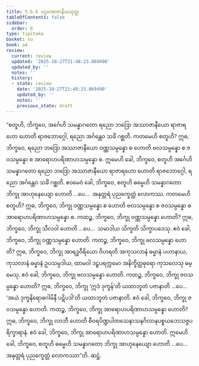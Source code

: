 ```yaml
---
title: 5.6.6 ပဌမအာဇာနီယသုတ္တ
tableOfContents: false
sidebar:
  order: 6
type: tipitaka
basket: su
book: a4
review:
  current: review
  updated: '2025-10-27T21:48:23.869490'
  updated_by: ''
  notes: ''
  history:
  - state: review
    date: '2025-10-27T21:48:23.869490'
    updated_by: ''
    notes: ''
    previous_state: draft
---
```



<ReviewStatus review={frontmatter.review} showDetails={true} />

<HypothesisAnnotation frontmatter={frontmatter} />

<DynamicBreadcrumb />

<Division number="259" book="a4" e="ch" v="15" p="572">

<Paragraph number="1541" book="a4">
“စတူဟိ, ဘိက္ခဝေ, အင်္ဂေဟိ သမန္နာဂတော ရညော ဘဒြော အဿာဇာနီယော ရာဇာရဟော ဟောတိ ရာဇဘောဂ္ဂေါ, ရညော အင်္ဂန္တေဝ သင်္ခံ ဂစ္ဆတိ. ကတမေဟိ စတူဟိ? ဣဓ, ဘိက္ခဝေ, ရညော ဘဒြော အဿာဇာနီယော ဝဏ္ဏသမ္ပန္နော စ ဟောတိ ဗလသမ္ပန္နော စ ဇဝသမ္ပန္နော စ အာရောဟပရိဏာဟသမ္ပန္နော စ. ဣမေဟိ ခေါ, ဘိက္ခဝေ, စတူဟိ အင်္ဂေဟိ သမန္နာဂတော ရညော ဘဒြော အဿာဇာနီယော ရာဇာရဟော ဟောတိ ရာဇဘောဂ္ဂေါ, ရညော အင်္ဂန္တေဝ သင်္ခံ ဂစ္ဆတိ.
</Paragraph>

<Paragraph number="1542" book="a4">
ဧဝမေဝံ ခေါ, ဘိက္ခဝေ, စတူဟိ ဓမ္မေဟိ သမန္နာဂတော ဘိက္ခု အာဟုနေယျော ဟောတိ …ပေ…  အနုတ္တရံ ပုညက္ခေတ္တံ လောကဿ. ကတမေဟိ စတူဟိ? ဣဓ, ဘိက္ခဝေ, ဘိက္ခု ဝဏ္ဏသမ္ပန္နော စ ဟောတိ ဗလသမ္ပန္နော စ ဇဝသမ္ပန္နော စ အာရောဟပရိဏာဟသမ္ပန္နော စ.
</Paragraph>

<Paragraph number="1543" book="a4">
ကထဉ္စ, ဘိက္ခဝေ, ဘိက္ခု ဝဏ္ဏသမ္ပန္နော ဟောတိ? ဣဓ, ဘိက္ခဝေ, ဘိက္ခု သီလဝါ ဟောတိ …ပေ…  သမာဒါယ သိက္ခတိ သိက္ခာပဒေသု. ဧဝံ ခေါ, ဘိက္ခဝေ, ဘိက္ခု ဝဏ္ဏသမ္ပန္နော ဟောတိ.
</Paragraph>

<Paragraph number="1544" book="a4">
ကထဉ္စ, ဘိက္ခဝေ, ဘိက္ခု ဗလသမ္ပန္နော ဟောတိ? ဣဓ, ဘိက္ခဝေ, ဘိက္ခု အာရဒ္ဓဝီရိယော ဝိဟရတိ အကုသလာနံ ဓမ္မာနံ ပဟာနာယ, ကုသလာနံ ဓမ္မာနံ ဥပသမ္ပဒါယ, ထာမဝါ ဒဠှပရက္ကမော အနိက္ခိတ္တဓုရော ကုသလေသု ဓမ္မေသု. ဧဝံ ခေါ, ဘိက္ခဝေ, ဘိက္ခု ဗလသမ္ပန္နော ဟောတိ.
</Paragraph>

<Paragraph number="1545" book="a4">
ကထဉ္စ, ဘိက္ခဝေ, ဘိက္ခု ဇဝသမ္ပန္နော ဟောတိ? ဣဓ, ဘိက္ခဝေ, ဘိက္ခု ‘ဣဒံ ဒုက္ခန်’တိ ယထာဘူတံ ပဇာနာတိ …ပေ…  ‘အယံ ဒုက္ခနိရောဓဂါမိနီ ပဋိပဒါ’တိ ယထာဘူတံ ပဇာနာတိ. ဧဝံ ခေါ, ဘိက္ခဝေ, ဘိက္ခု ဇဝသမ္ပန္နော ဟောတိ.
</Paragraph>

<Paragraph number="1546" book="a4">
ကထဉ္စ, ဘိက္ခဝေ, ဘိက္ခု အာရောဟပရိဏာဟသမ္ပန္နော ဟောတိ? ဣဓ, ဘိက္ခဝေ, ဘိက္ခု လာဘီ ဟောတိ စီဝရပိဏ္ဍပါတသေနာသနဂိလာနပစ္စယဘေသဇ္ဇပရိက္ခာရာနံ. ဧဝံ ခေါ, ဘိက္ခဝေ, ဘိက္ခု အာရောဟပရိဏာဟသမ္ပန္နော ဟောတိ.
</Paragraph>

<Paragraph number="1547" book="a4">
ဣမေဟိ ခေါ, ဘိက္ခဝေ, စတူဟိ ဓမ္မေဟိ သမန္နာဂတော ဘိက္ခု အာဟုနေယျော ဟောတိ …ပေ…  အနုတ္တရံ ပုညက္ခေတ္တံ လောကဿာ”တိ.

</Paragraph>
</Division>

<Paragraph number="1548" type="center" book="a4">
ဆဋ္ဌံ.
</Paragraph>
